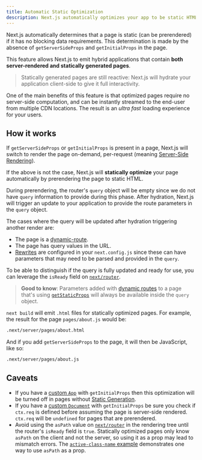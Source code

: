 ```yaml
---
title: Automatic Static Optimization
description: Next.js automatically optimizes your app to be static HTML whenever possible. Learn how it works here.
---
```


Next.js automatically determines that a page is static (can be prerendered) if it has no blocking data requirements. This determination is made by the absence of `getServerSideProps` and `getInitialProps` in the page.

This feature allows Next.js to emit hybrid applications that contain **both server-rendered and statically generated pages**.

> Statically generated pages are still reactive: Next.js will hydrate your application client-side to give it full interactivity.

One of the main benefits of this feature is that optimized pages require no server-side computation, and can be instantly streamed to the end-user from multiple CDN locations. The result is an _ultra fast_ loading experience for your users.

## How it works

If `getServerSideProps` or `getInitialProps` is present in a page, Next.js will switch to render the page on-demand, per-request (meaning [Server-Side Rendering](/docs/content/pages/building-your-application/rendering/server-side-rendering)).

If the above is not the case, Next.js will **statically optimize** your page automatically by prerendering the page to static HTML.

During prerendering, the router's `query` object will be empty since we do not have `query` information to provide during this phase. After hydration, Next.js will trigger an update to your application to provide the route parameters in the `query` object.

The cases where the query will be updated after hydration triggering another render are:

- The page is a [dynamic-route](/docs/content/pages/building-your-application/routing/dynamic-routes).
- The page has query values in the URL.
- [Rewrites](/docs/content/pages/api-reference/next-config-js/rewrites) are configured in your `next.config.js` since these can have parameters that may need to be parsed and provided in the `query`.

To be able to distinguish if the query is fully updated and ready for use, you can leverage the `isReady` field on [`next/router`](/docs/content/pages/api-reference/functions/use-router#router-object).

> **Good to know**: Parameters added with [dynamic routes](/docs/content/pages/building-your-application/routing/dynamic-routes) to a page that's using [`getStaticProps`](/docs/content/pages/building-your-application/data-fetching/get-static-props) will always be available inside the `query` object.

`next build` will emit `.html` files for statically optimized pages. For example, the result for the page `pages/about.js` would be:

```bash filename="Terminal"
.next/server/pages/about.html
```

And if you add `getServerSideProps` to the page, it will then be JavaScript, like so:

```bash filename="Terminal"
.next/server/pages/about.js
```

## Caveats

- If you have a [custom `App`](/docs/content/pages/building-your-application/routing/custom-app) with `getInitialProps` then this optimization will be turned off in pages without [Static Generation](/docs/content/pages/building-your-application/data-fetching/get-static-props).
- If you have a [custom `Document`](/docs/content/pages/building-your-application/routing/custom-document) with `getInitialProps` be sure you check if `ctx.req` is defined before assuming the page is server-side rendered. `ctx.req` will be `undefined` for pages that are prerendered.
- Avoid using the `asPath` value on [`next/router`](/docs/content/pages/api-reference/functions/use-router#router-object) in the rendering tree until the router's `isReady` field is `true`. Statically optimized pages only know `asPath` on the client and not the server, so using it as a prop may lead to mismatch errors. The [`active-class-name` example](https://github.com/vercel/next.js/tree/canary/examples/active-class-name) demonstrates one way to use `asPath` as a prop.
